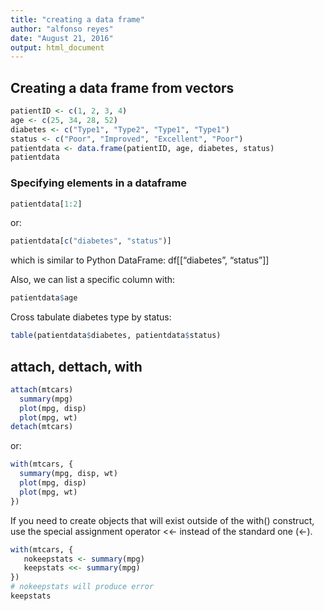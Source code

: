 ```yaml
---
title: "creating a data frame"
author: "alfonso reyes"
date: "August 21, 2016"
output: html_document
---
```


## Creating a data frame from vectors

```r
patientID <- c(1, 2, 3, 4)
age <- c(25, 34, 28, 52)
diabetes <- c("Type1", "Type2", "Type1", "Type1")
status <- c("Poor", "Improved", "Excellent", "Poor")
patientdata <- data.frame(patientID, age, diabetes, status)
patientdata
```

### Specifying elements in a dataframe
```r
patientdata[1:2]
```

or:

```r
patientdata[c("diabetes", "status")]
```
which is similar to Python DataFrame:
df[["diabetes", "status"]]


Also, we can list a specific column with:
```r
patientdata$age
```


Cross tabulate diabetes type by status:

```r
table(patientdata$diabetes, patientdata$status)
```

## attach, dettach, with

```r
attach(mtcars)
  summary(mpg)
  plot(mpg, disp)
  plot(mpg, wt)
detach(mtcars)
```

or:

```r
with(mtcars, {
  summary(mpg, disp, wt)
  plot(mpg, disp)
  plot(mpg, wt)
})
```

If you need to create objects that will exist outside of the with() construct, use the special assignment operator <<- instead of the standard one (<-).

```r
with(mtcars, {
   nokeepstats <- summary(mpg)
   keepstats <<- summary(mpg)
})
# nokeepstats will produce error
keepstats
```





